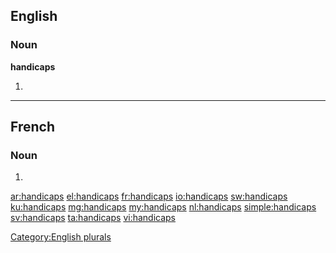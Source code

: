 ==English==

===Noun===
'''handicaps'''

# {{plural of|handicap}}

[[Category:English plurals]]

----

==French==

===Noun===
{{head|fr|plural}} {{m-p}}

# {{plural of|handicap|lang=fr}}

[[ar:handicaps]]
[[el:handicaps]]
[[fr:handicaps]]
[[io:handicaps]]
[[sw:handicaps]]
[[ku:handicaps]]
[[mg:handicaps]]
[[my:handicaps]]
[[nl:handicaps]]
[[simple:handicaps]]
[[sv:handicaps]]
[[ta:handicaps]]
[[vi:handicaps]]